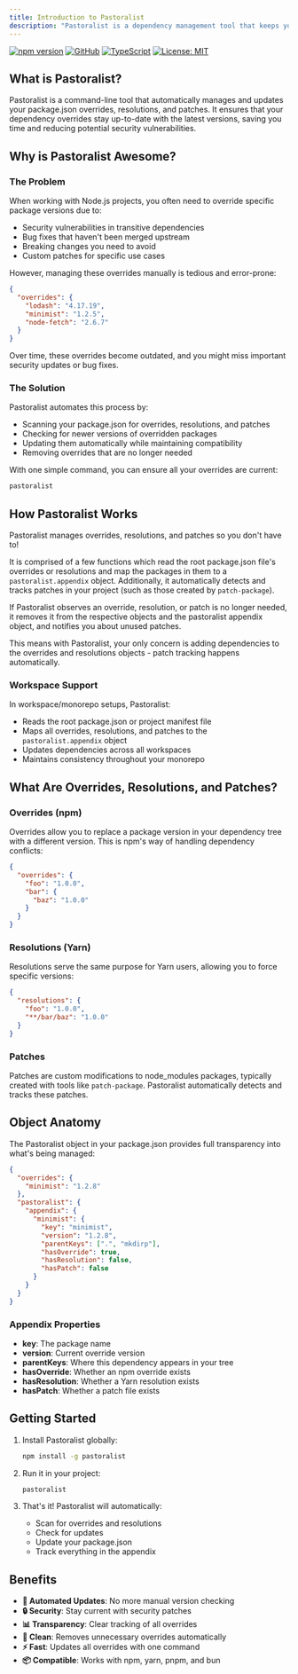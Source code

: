 ```yaml
---
title: Introduction to Pastoralist
description: "Pastoralist is a dependency management tool that keeps your package.json overrides, resolutions, and patches up-to-date automatically"
---
```



<section className="badges-section mb-8">

[![npm version](https://badge.fury.io/js/pastoralist.svg)](https://badge.fury.io/js/pastoralist)
[![GitHub](https://img.shields.io/github/stars/yowainwright/pastoralist?style=social)](https://github.com/yowainwright/pastoralist)
[![TypeScript](https://img.shields.io/badge/TypeScript-Ready-blue)](https://www.typescriptlang.org/)
[![License: MIT](https://img.shields.io/badge/License-MIT-yellow.svg)](https://opensource.org/licenses/MIT)

</section>

## What is Pastoralist?

Pastoralist is a command-line tool that automatically manages and updates your package.json overrides, resolutions, and patches. It ensures that your dependency overrides stay up-to-date with the latest versions, saving you time and reducing potential security vulnerabilities.

## Why is Pastoralist Awesome?

### The Problem

When working with Node.js projects, you often need to override specific package versions due to:
- Security vulnerabilities in transitive dependencies
- Bug fixes that haven't been merged upstream
- Breaking changes you need to avoid
- Custom patches for specific use cases

However, managing these overrides manually is tedious and error-prone:

```json
{
  "overrides": {
    "lodash": "4.17.19",
    "minimist": "1.2.5",
    "node-fetch": "2.6.7"
  }
}
```

Over time, these overrides become outdated, and you might miss important security updates or bug fixes.

### The Solution

Pastoralist automates this process by:
- Scanning your package.json for overrides, resolutions, and patches
- Checking for newer versions of overridden packages
- Updating them automatically while maintaining compatibility
- Removing overrides that are no longer needed

With one simple command, you can ensure all your overrides are current:

```bash
pastoralist
```

## How Pastoralist Works

<ReviewFlow />

Pastoralist manages overrides, resolutions, and patches so you don't have to!

It is comprised of a few functions which read the root package.json file's overrides or resolutions and map the packages in them to a `pastoralist.appendix` object. Additionally, it automatically detects and tracks patches in your project (such as those created by `patch-package`).

If Pastoralist observes an override, resolution, or patch is no longer needed, it removes it from the respective objects and the pastoralist appendix object, and notifies you about unused patches.

This means with Pastoralist, your only concern is adding dependencies to the overrides and resolutions objects - patch tracking happens automatically.

### Workspace Support

In workspace/monorepo setups, Pastoralist:
- Reads the root package.json or project manifest file
- Maps all overrides, resolutions, and patches to the `pastoralist.appendix` object
- Updates dependencies across all workspaces
- Maintains consistency throughout your monorepo

## What Are Overrides, Resolutions, and Patches?

### Overrides (npm)

Overrides allow you to replace a package version in your dependency tree with a different version. This is npm's way of handling dependency conflicts:

```json
{
  "overrides": {
    "foo": "1.0.0",
    "bar": {
      "baz": "1.0.0"
    }
  }
}
```

### Resolutions (Yarn)

Resolutions serve the same purpose for Yarn users, allowing you to force specific versions:

```json
{
  "resolutions": {
    "foo": "1.0.0",
    "**/bar/baz": "1.0.0"
  }
}
```

### Patches

Patches are custom modifications to node_modules packages, typically created with tools like `patch-package`. Pastoralist automatically detects and tracks these patches.

## Object Anatomy

The Pastoralist object in your package.json provides full transparency into what's being managed:

```json
{
  "overrides": {
    "minimist": "1.2.8"
  },
  "pastoralist": {
    "appendix": {
      "minimist": {
        "key": "minimist",
        "version": "1.2.8",
        "parentKeys": [".", "mkdirp"],
        "hasOverride": true,
        "hasResolution": false,
        "hasPatch": false
      }
    }
  }
}
```

### Appendix Properties

- **key**: The package name
- **version**: Current override version
- **parentKeys**: Where this dependency appears in your tree
- **hasOverride**: Whether an npm override exists
- **hasResolution**: Whether a Yarn resolution exists
- **hasPatch**: Whether a patch file exists

## Getting Started

1. Install Pastoralist globally:
   ```bash
   npm install -g pastoralist
   ```

2. Run it in your project:
   ```bash
   pastoralist
   ```

3. That's it! Pastoralist will automatically:
   - Scan for overrides and resolutions
   - Check for updates
   - Update your package.json
   - Track everything in the appendix

## Benefits

- **🚀 Automated Updates**: No more manual version checking
- **🔒 Security**: Stay current with security patches
- **📊 Transparency**: Clear tracking of all overrides
- **🧹 Clean**: Removes unnecessary overrides automatically
- **⚡ Fast**: Updates all overrides with one command
- **📦 Compatible**: Works with npm, yarn, pnpm, and bun